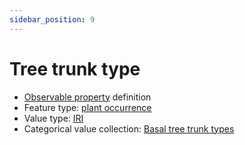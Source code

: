 ```yaml
---
sidebar_position: 9
---
```



# Tree trunk type

- [Observable property](/viewers/dawe-vocabs?uri=https://linked.data.gov.au/def/nrm/3da2a8ca-c0a3-4761-8736-507255eeee68) definition
- Feature type: [plant occurrence](http://linked.data.gov.au/def/tern-cv/b311c0d3-4a1a-4932-a39c-f5cdc1afa611)
- Value type: [IRI](https://w3id.org/tern/ontologies/tern/IRI)
- Categorical value collection: [Basal tree trunk types](/viewers/dawe-vocabs?uri=https://linked.data.gov.au/def/nrm/9282400b-56c3-49a9-bb82-87ef74914690)

<Example
  protocolModule="basal-area"
  observableProperty="https://linked.data.gov.au/def/nrm/3da2a8ca-c0a3-4761-8736-507255eeee68"
/>
